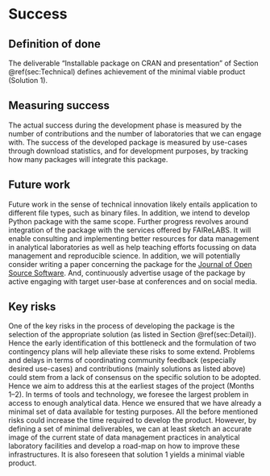 # Success
<!-- 
Projects should have a definition of done that is measurable, and a thorough understanding going in of what the risks are to delivery 
-->

## Definition of done

The deliverable "Installable package on CRAN and presentation" of Section \@ref(sec:Technical) defines achievement of the minimal viable product (Solution 1).
<!-- 
What does success look like? 
-->

## Measuring success

The actual success during the development phase is measured by the number of contributions and the number of laboratories that we can engage with. The success of the developed package is measured by use-cases through download statistics, and for development purposes, by tracking how many packages will integrate this package.
<!-- 
How will we know when success is achieved, what markers can we use along the way 
-->

## Future work
<!-- 
How could this be extended / developed in the future by yourself and/or the community in general?
-->

Future work in the sense of technical innovation likely entails application to different file types, such as binary files. In addition, we intend to develop Python package with the same scope. Further progress revolves around integration of the package with the services offered by FAIReLABS. It will enable consulting and implementing better resources for data management in analytical laboratories as well as help teaching efforts focussing on data management and reproducible science. In addition, we will potentially consider writing a paper concerning the package for the [Journal of Open Source Software](https://joss.theoj.org/). And, continuously advertise usage of the package by active engaging with target user-base at conferences and on social media. 


## Key risks

One of the key risks in the process of developing the package is the selection of the appropriate solution (as listed in Section \@ref(sec:Detail)). Hence the early identification of this bottleneck and the formulation of two contingency plans will help alleviate these risks to some extend. Problems and delays in terms of coordinating community feedback (especially desired use-cases) and contributions (mainly solutions as listed above) could stem from a lack of consensus on the specific solution to be adopted. Hence we aim to address this at the earliest stages of the project (Months 1--2). In terms of tools and technology, we foresee the largest problem in access to enough analytical data. Hence we ensured that we have already a minimal set of data available for testing purposes. All the before mentioned risks could increase the time required to develop the product. However, by defining a set of minimal deliverables, we can at least sketch an accurate image of the current state of data management practices in analytical laboratory facilities and develop a road-map on how to improve these infrastructures. It is also foreseen that solution 1 yields a minimal viable product.

<!-- 
What sort of things could come up that can delay or break the project?

 - [ ] People
 - [ ] Processes
 - [ ] Tooling & Technology
 - [ ] Costs

-->
